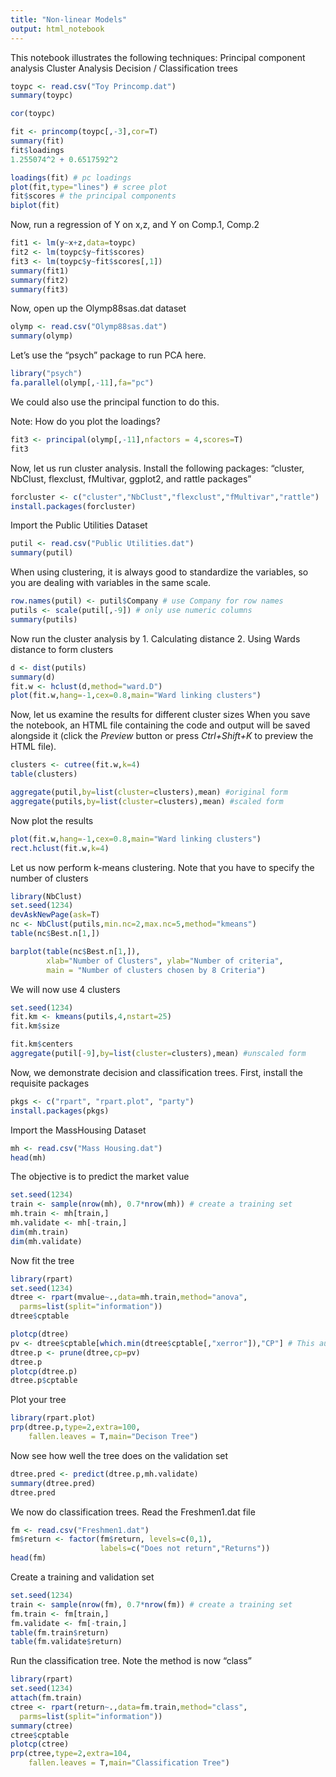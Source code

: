 ```yaml
---
title: "Non-linear Models"
output: html_notebook
---
```


This notebook illustrates the following techniques:
Principal component analysis
Cluster Analysis
Decision / Classification trees
```r
toypc <- read.csv("Toy Princomp.dat")
summary(toypc)
```
```r
cor(toypc)
```

```r
fit <- princomp(toypc[,-3],cor=T)
summary(fit)
fit$loadings
1.255074^2 + 0.6517592^2
```
```r
loadings(fit) # pc loadings
plot(fit,type="lines") # scree plot
fit$scores # the principal components
biplot(fit)
```
Now, run a regression of Y on x,z, and Y on Comp.1, Comp.2
```r
fit1 <- lm(y~x+z,data=toypc)
fit2 <- lm(toypc$y~fit$scores)
fit3 <- lm(toypc$y~fit$scores[,1])
summary(fit1)
summary(fit2)
summary(fit3)
```

Now, open up the Olymp88sas.dat dataset
```r
olymp <- read.csv("Olymp88sas.dat")
summary(olymp)
```
Let's use the "psych" package to run PCA here.
```r
library("psych")
fa.parallel(olymp[,-11],fa="pc")
```

We could also use the principal function to do this.

Note: How do you plot the loadings?
```r
fit3 <- principal(olymp[,-11],nfactors = 4,scores=T)
fit3
```

Now, let us run cluster analysis. Install the following packages: “cluster, NbClust, flexclust, fMultivar, ggplot2, and rattle packages”
```r
forcluster <- c("cluster","NbClust","flexclust","fMultivar","rattle")
install.packages(forcluster)
```

Import the Public Utilities Dataset

```r
putil <- read.csv("Public Utilities.dat")
summary(putil)
```

When using clustering, it is always good to standardize the variables, so you are dealing
with variables in the same scale.
```r
row.names(putil) <- putil$Company # use Company for row names
putils <- scale(putil[,-9]) # only use numeric columns
summary(putils)
```

Now run the cluster analysis by
1. Calculating distance
2. Using Wards distance to form clusters
```r
d <- dist(putils)
summary(d)
fit.w <- hclust(d,method="ward.D")
plot(fit.w,hang=-1,cex=0.8,main="Ward linking clusters")
```
Now, let us examine the results for different cluster sizes
When you save the notebook, an HTML file containing the code and output will be saved alongside it (click the *Preview* button or press *Ctrl+Shift+K* to preview the HTML file).
```r
clusters <- cutree(fit.w,k=4)
table(clusters)
```
```r
aggregate(putil,by=list(cluster=clusters),mean) #original form
aggregate(putils,by=list(cluster=clusters),mean) #scaled form
```
Now plot the results
```r
plot(fit.w,hang=-1,cex=0.8,main="Ward linking clusters")
rect.hclust(fit.w,k=4)
```

Let us now perform k-means clustering. Note that you have
to specify the number of clusters
```r
library(NbClust)
set.seed(1234)
devAskNewPage(ask=T)
nc <- NbClust(putils,min.nc=2,max.nc=5,method="kmeans")
table(nc$Best.n[1,])
```
```r
barplot(table(nc$Best.n[1,]),
        xlab="Number of Clusters", ylab="Number of criteria",
        main = "Number of clusters chosen by 8 Criteria")
```

We will now use 4 clusters
```r
set.seed(1234)
fit.km <- kmeans(putils,4,nstart=25)
fit.km$size
```
```r
fit.km$centers
aggregate(putil[-9],by=list(cluster=clusters),mean) #unscaled form
```

Now, we demonstrate decision and classification trees. First, install the requisite packages
```r
pkgs <- c("rpart", "rpart.plot", "party")
install.packages(pkgs)
```
Import the MassHousing Dataset
```r
mh <- read.csv("Mass Housing.dat")
head(mh)
```

The objective is to predict the market value
```r
set.seed(1234)
train <- sample(nrow(mh), 0.7*nrow(mh)) # create a training set
mh.train <- mh[train,]
mh.validate <- mh[-train,]
dim(mh.train)
dim(mh.validate)
```
 Now fit the tree

```r
library(rpart)
set.seed(1234)
dtree <- rpart(mvalue~.,data=mh.train,method="anova",
  parms=list(split="information"))
dtree$cptable
```
```r
plotcp(dtree)
pv <- dtree$cptable[which.min(dtree$cptable[,"xerror"]),"CP"] # This automatically selects the smallest cross-validated error
dtree.p <- prune(dtree,cp=pv)
dtree.p
plotcp(dtree.p)
dtree.p$cptable
```

Plot your tree
```r
library(rpart.plot)
prp(dtree.p,type=2,extra=100,
    fallen.leaves = T,main="Decison Tree")
```
Now see how well the tree does on the validation set
```r
dtree.pred <- predict(dtree.p,mh.validate)
summary(dtree.pred)
dtree.pred
```

We now do classification trees. Read the Freshmen1.dat file
```r
fm <- read.csv("Freshmen1.dat")
fm$return <- factor(fm$return, levels=c(0,1),
                    labels=c("Does not return","Returns"))
head(fm)
```

Create a training and validation set
```r
set.seed(1234)
train <- sample(nrow(fm), 0.7*nrow(fm)) # create a training set
fm.train <- fm[train,]
fm.validate <- fm[-train,]
table(fm.train$return)
table(fm.validate$return)
```
Run the classification tree. Note the method is now "class"
```r
library(rpart)
set.seed(1234)
attach(fm.train)
ctree <- rpart(return~.,data=fm.train,method="class",
  parms=list(split="information"))
summary(ctree)
ctree$cptable
plotcp(ctree)
prp(ctree,type=2,extra=104,
    fallen.leaves = T,main="Classification Tree")
```
